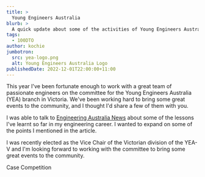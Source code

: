 ```yaml
---
title: >
  Young Engineers Australia
blurb: >
  A quick update about some of the activities of Young Engineers Australia.
tags:
  - 100DTO
author: kochie
jumbotron:
  src: yea-logo.png
  alt: Young Engineers Australia Logo
publishedDate: 2022-12-01T22:00:00+11:00
---
```


This year I've been fortunate enough to work with a great team of passionate
engineers on the committee for the Young Engineers Australia (YEA) branch in
Victoria. We've been working hard to bring some great events to the community,
and I thought I'd share a few of them with you.

I was able to talk to
[Engineering Australia News](https://www.engineersaustralia.org.au/news-and-media/2022/11/meet-robert-koch-graduate-member-and-software-engineer)
about some of the lessons I've learnt so far in my engineering career. I wanted
to expand on some of the points I mentioned in the article.

I was recently elected as the Vice Chair of the Victorian division of the YEA-V
and I'm looking forward to working with the committee to bring some great events
to the community.

Case Competition
